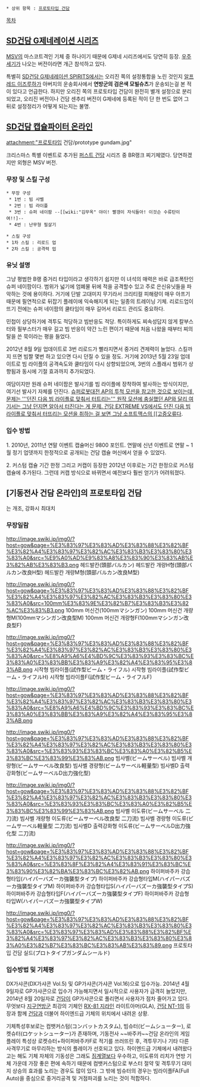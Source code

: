  * 상위 항목 : [[프로토타입 건담]]

[[목차]]

== [[SD건담 G제네레이션 시리즈]] ==
[[MSV]]의 마스코트격인 기체 중 하나이기 때문에 G제네 시리즈에서도 당연히 등장. [[우주세기]]가 나오는 버전이라면 개근 참석하고 있다.

특별히 [[SD건담 G제네레이션 SPIRITS]]에서는 오리진 쪽의 설정통합을 노린 것인지 [[알프레드 이즈루하]]가 아버지의 운송회사에서 '''연방군의 검은색 모빌슈츠'''가 운송되는걸 본 적이 있다고 언급한다. 하지만 오리진 쪽의 프로토타입 건담이 완전히 별개 설정으로 분리되었고, 오리진 버전이나 건담 센추리 버전이 G제네에 등록된 적이 단 한 번도 없어 그 뒤로 설정정리가 어떻게 되는지는 불명.


== [[SD건담 캡슐파이터 온라인]] == 
attachment:"프로토타입 건담/prototype gundam.jpg"

크리스마스 특별 이벤트로 추가된 [[퍼스트 건담]] 시리즈 중 BR랭크 찌기체였다. 당연하겠지만 외형은 MSV 버전.
 
=== 무장 및 스킬 구성 ===
 * 무장 구성
  * 1번 : 빔 사벨
  * 2번 : 빔 라이플
  * 3번 : 슈퍼 네이팜 --[[wiki:"김무옥" 야이! 빨갱이 자식들아! 이것슨 수류탄이여!!]--
  * 4번 : 난무형 필살기

 * 스킬 구성
 * 1차 스킬 : 리로드 업
 * 2차 스킬 : 공격력 업

=== 유닛 설명 === 
그냥 평범한 B랭 중거리 타입이라고 생각하기 쉽지만 이 녀석의 매력은 바로 급조폭탄인 슈퍼 네이팜이다. 범위가 넓기에 엄폐물 뒤에 적을 공격할수 있고 주로 은신유닛들을 파악하는 것에 용이하다. 거기에 단발 고대미지 무기라서 크리티컬 피해량이 매우 아프기 때문에 필연적으로 뒤잡기 플레이에 익숙해지게 되는 일종의 트레이닝 기체. 리로드업이 뜨기 전에는 슈퍼 네이팜의 쿨타임이 매우 길어서 리로드 관리도 중요하다.

민첩이 상당하기에 격투도 적당하고 빔반응도 적당. 특이하게도 찌속성답지 않게 칼부스터와 필부스터가 매우 길고 빔 반응이 약간 느린 편이기 때문에 처음 나왔을 때부터 찌의 탈을 쓴 묵이라는 평을 들었다.

2012년 8월 9일 업데이트로 3번 리로드가 빨라지면서 중거리 견제력이 늘었다. 스킬까지 뜨면 빔짤 몇번 하고 있으면 다시 던질 수 있을 정도. 거기에 2013년 5월 23일 업데이트로 빔 라이플의 공격속도와 쿨타임이 다시 상향되었으며, 3번의 스플래시 범위가 상향됨과 동시에 기절 효과까지 추가되었다.

여담이지만 원래 슈퍼 네이팜은 발사기를 빔 라이플에 장착하여 발사하는 방식이지만, 여기선 발사기 자체를 던진다. [[슈퍼로봇대전 AP의 투척 모션을 참고한 것으로 보이는데, 문제는 '''던진 다음 빔 라이플로 맞춰서 터트리는''' 원작 모션에 충실했던 AP와 달리 여기서는 그냥 던지면 알아서 터진다는 게 문제. 건담 EXTREME VS에서도 던진 다음 빔 라이플로 맞춰서 터뜨리는 모션을 취하는 걸 보면 그냥 소프트맥스의 [[고증오류]]다.

=== 입수 방법 ===
1. 2010년, 2011년 연말 이벤트 캡슐머신 9800 포인트.
연말에 신년 이벤트로 연말 ~ 1월 정기 업뎃까지 한정적으로 공개되는 건담 캡슐 머신에서 얻을 수 있었다.

2. 커스텀 캡슐 기간 한정
그리고 커캡이 등장한 2012년 이후로는 기간 한정으로 커스텀 캡슐에 추가된다. 그런데 커캡 방식으로 바뀌면서 예전보다 훨씬 얻기가 어려워졌다.


== [기동전사 건담 온라인]의 프로토타입 건담 ==
{{{#red 빨간색 문자}}}는 개조, 강화시 최대치
{{{#!html
<table class="style_table" cellspacing="1" border="0"><tbody><tr><td class="style_td" rowspan="7" style="text-align:center; background-color:Black; width:150px;"><img src="http://image.swiki.jp/img0/?host=gow&amp;page=%E3%83%97%E3%83%AD%E3%83%88%E3%82%BF%E3%82%A4%E3%83%97%E3%82%AC%E3%83%B3%E3%83%80%E3%83%A0&amp;src=%E3%83%97%E3%83%AD%E3%83%88%E3%82%BF%E3%82%A4%E3%83%97%E3%82%AC%E3%83%B3%E3%83%80%E3%83%A0.png" width="130" height="122" /></td><td class="style_td" style="background-color:#555; color:White; width:120px;">아머</td><td class="style_td" style="text-align:right; width:60px;">1,650</td><td class="style_td" style="text-align:right; color:Red; width:60px;">1,897</td><td class="style_td" style="background-color:#555; color:White; width:120px;">부스트 차지</td><td class="style_td" style="text-align:right; width:60px;">280</td><td class="style_td" style="text-align:right; color:Red; width:60px;">322</td></tr><tr><td class="style_td" style="background-color:#555; color:White; width:120px;">최고속도</td><td class="style_td" style="text-align:right; width:60px;">1,138</td><td class="style_td" style="text-align:right; color:Red; width:60px;">1,308</td><td class="style_td" style="background-color:#555; color:White; width:120px;">적재량</td><td class="style_td" style="text-align:right; width:60px;">1,770</td><td class="style_td" style="text-align:right; color:Red; width:60px;">2,300</td></tr><tr><td class="style_td" style="background-color:#555; color:White; width:120px;">부스트 용량</td><td class="style_td" style="text-align:right; width:60px;">1,280</td><td class="style_td" style="text-align:right; color:Red; width:60px;">1,471</td><td class="style_td" style="background-color:#555; color:White; width:120px;">긴급귀투성능</td><td class="style_td" style="text-align:right; width:60px;">364</td><td class="style_td" style="text-align:right; color:Red; width:60px;">557</td></tr><tr><td class="style_td" style="background-color:#555; color:White; width:120px;">분류</td><td class="style_td" style="text-align:right; width:60px;">강습(強襲)</td><td class="style_td" style="text-align:right; color:Red; width:60px;"></td><td class="style_td" style="background-color:#555; color:White; width:120px;">행동가능범위</td><td class="style_td" style="text-align:right; width:60px;">지상・우주</td><td class="style_td" style="text-align:right; color:Red; width:60px;"></td></tr><tr><td class="style_td" style="background-color:#555; color:White; width:120px;">COST</td><td class="style_td" style="text-align:right; width:60px;">340</td><td class="style_td" style="text-align:right; color:Red; width:60px;"></td><td class="style_td" style="background-color:#555; color:White; width:120px;">TIME</td><td class="style_td" style="text-align:right; width:60px;">400</td><td class="style_td" style="text-align:right; color:Red; width:60px;">467</td></tr><tr><td class="style_td" style="background-color:#555; color:White; width:120px;">실드</td><td class="style_td" style="text-align:right; width:60px;">910</td><td class="style_td" style="text-align:right; color:Red; width:60px;"></td><td class="style_td" style="background-color:#555; color:White; width:120px;">운반</td><td class="style_td" style="text-align:right; width:60px;">가능</td><td class="style_td" style="text-align:right; color:Red; width:60px;"></td></tr><tr><td class="style_td" style="background-color:#555; color:White; width:120px;">모듈장비 슬롯</td><td class="style_td" style="text-align:right; width:60px;">3</td><td class="style_td" style="text-align:right; color:Red; width:60px;"></td><td class="style_td" style="background-color:#555; color:White; width:120px;"></td><td class="style_td" style="text-align:right; width:60px;"></td><td class="style_td" style="text-align:right; color:Red; width:60px;"></td></tr></tbody></table></div>}}}


=== 무장일람 ===
http://image.swiki.jp/img0/?host=gow&page=%E3%83%97%E3%83%AD%E3%83%88%E3%82%BF%E3%82%A4%E3%83%97%E3%82%AC%E3%83%B3%E3%83%80%E3%83%A0&src=%E9%A0%AD%E9%83%A8%E3%83%90%E3%83%AB%E3%82%AB%E3%83%B3.png
헤드발칸(頭部バルカン)
헤드발칸 개량H형(頭部バルカン改良H型)
헤드발칸 개량M형(頭部バルカン改良M型)

http://image.swiki.jp/img0/?host=gow&page=%E3%83%97%E3%83%AD%E3%83%88%E3%82%BF%E3%82%A4%E3%83%97%E3%82%AC%E3%83%B3%E3%83%80%E3%83%A0&src=100mm%E3%83%9E%E3%82%B7%E3%83%B3%E3%82%AC%E3%83%B3.png
100mm 머신건(100mmマシンガン)
100mm 머신건 개량형M(100mmマシンガン改良型M)
100mm 머신건 개량형F(100mmマシンガン改良型F)

http://image.swiki.jp/img0/?host=gow&page=%E3%83%97%E3%83%AD%E3%83%88%E3%82%BF%E3%82%A4%E3%83%97%E3%82%AC%E3%83%B3%E3%83%80%E3%83%A0&src=%E8%A9%A6%E4%BD%9C%E3%83%93%E3%83%BC%E3%83%A0%E3%83%BB%E3%83%A9%E3%82%A4%E3%83%95%E3%83%AB.png
시작형 빔라이플(試作型ビーム・ライフル)
시작형 빔라이플(試作型ビーム・ライフルH)
시작형 빔라이플F(試作型ビーム・ライフルF)

http://image.swiki.jp/img0/?host=gow&page=%E3%83%97%E3%83%AD%E3%83%88%E3%82%BF%E3%82%A4%E3%83%97%E3%82%AC%E3%83%B3%E3%83%80%E3%83%A0&src=%E8%A9%A6%E4%BD%9C%E3%83%93%E3%83%BC%E3%83%A0%E3%83%BB%E3%83%A9%E3%82%A4%E3%83%95%E3%83%AB.png
{{{#red 시작형 빔라이플FA(試作型ビーム・ライフルFA)}}}
{{{#red 시작형 빔라이플FAM(試作型ビーム・ライフルFAM)}}}
{{{#red 시작형 빔라이플FAF(試作型ビーム・ライフルFAF)}}}
{{{#red * 골드설계 전용}}}

http://image.swiki.jp/img0/?host=gow&page=%E3%83%97%E3%83%AD%E3%83%88%E3%82%BF%E3%82%A4%E3%83%97%E3%82%AC%E3%83%B3%E3%83%80%E3%83%A0&src=%E3%83%93%E3%83%BC%E3%83%A0%E3%82%B5%E3%83%BC%E3%83%99%E3%83%AB.png
빔사벨(ビームサーベル)
빔사벨 개량형(ビームサーベル改良型)
빔사벨 경량형(ビームサーベル軽量型)
빔사벨D 출력강화형(ビームサーベルD出力強化型)

http://image.swiki.jp/img0/?host=gow&page=%E3%83%97%E3%83%AD%E3%83%88%E3%82%BF%E3%82%A4%E3%83%97%E3%82%AC%E3%83%B3%E3%83%80%E3%83%A0&src=%E3%83%93%E3%83%BC%E3%83%A0%E3%82%B5%E3%83%BC%E3%83%99%E3%83%AB.png
빔사벨 이도류(ビームサーベル 二刀流)
빔사벨 개량형 이도류(ビームサーベル改良型 二刀流)
빔사벨 경량형 이도류(ビームサーベル軽量型 二刀流)
빔사벨D 출력강화형 이도류(ビームサーベルD出力強化型 二刀流)

http://image.swiki.jp/img0/?host=gow&page=%E3%83%97%E3%83%AD%E3%83%88%E3%82%BF%E3%82%A4%E3%83%97%E3%82%AC%E3%83%B3%E3%83%80%E3%83%A0&src=%E3%83%8F%E3%82%A4%E3%83%91%E3%83%BC%E3%83%90%E3%82%BA%E3%83%BC%E3%82%AB.png
하이퍼바주카 강습형타입(ハイパーバズーカ強襲型タイプ)
하이퍼바주카 강습형타입M(ハイパーバズーカ強襲型タイプM)
하이퍼바주카 강습형타입S(ハイパーバズーカ強襲型タイプS)
하이퍼바주카 강습형타입F(ハイパーバズーカ強襲型タイプF)
하이퍼바주카 강습형타입W(ハイパーバズーカ強襲型タイプW)

http://image.swiki.jp/img0/?host=gow&page=%E3%83%97%E3%83%AD%E3%83%88%E3%82%BF%E3%82%A4%E3%83%97%E3%82%AC%E3%83%B3%E3%83%80%E3%83%A0&src=%E3%83%97%E3%83%AD%E3%83%88%E3%82%BF%E3%82%A4%E3%83%97%E3%82%AC%E3%83%B3%E3%83%80%E3%83%A0%E3%82%B7%E3%83%BC%E3%83%AB%E3%83%89.png
프로토타입 건담 실드(プロトタイプガンダムシールド)

=== 입수방법 및 기체평 ===
DX가샤콘(DX가샤콘 Vol.5) 및 GP가샤콘(가샤콘 Vol.16)으로 입수가능. 2014년 4월 9일자로 GP가샤콘으로 입수가 가능해지면서 일시적으로 사용자가 급격히 늘었지만, 2014년 8월 20일자로 [[건담(기동전사 건담)|건담]]이 GP가샤콘으로 풀리면서 사용자가 점차 줄어가고 있다. 무엇보다 [[지구연방군]] 최강의 기체인 [[RX-81 지라인]] 라이트아머(GLA), [[건담 NT-1]]의 등장과 함께 [[건담(기동전사 건담)|건담]]과 더불어 하이엔드급 기체의 위치에서 내려온 상황.

기체특성후보로는 컴뱃커스텀(コンバットカスタム), 빔슈터(ビームシューター), 로켓슈터(ロケットシューター)가 존재하며, 기동전사 ~~바주카~~건담 온라인의 게임플레이 특성상 로켓슈터+하이퍼바주카F로 적기를 쓰러뜨린 후, 격투무기나 기타 다른 사격무기로 마무리하는 방식의 플레이가 선호되고 있다.
하이엔드급 기체에서 내려왔다고는 해도 기체 자체의 기동성은 그래도 [[짐(MS)|짐]]계열보다 우수하고, 이도류의 리치가 연방 기체 가운데 가장 좋은 편에 속하기 때문에 컴뱃커스텀으로 부스터 절약 및 격투무기 대미지 상승의 효과를 노리는 경우도 많이 있다. 그 밖에 빔슈터의 경우는 빔라이플FA(Full Auto)을 중심으로 중거리공격 및 거점파괴를 노리는 것이 적합하다.
